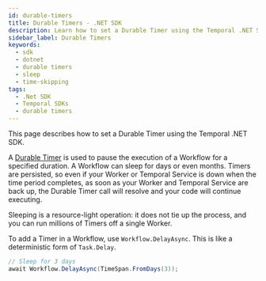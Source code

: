 ```yaml
---
id: durable-timers
title: Durable Timers - .NET SDK
description: Learn how to set a Durable Timer using the Temporal .NET SDK. Pause Workflow execution for days or months. Timers are persisted and highly resource-efficient using Workflow.DelayAsync.
sidebar_label: Durable Timers
keywords:
  - sdk
  - dotnet
  - durable timers
  - sleep
  - time-skipping
tags:
  - .Net SDK
  - Temporal SDKs
  - durable timers
---
```


This page describes how to set a Durable Timer using the Temporal .NET SDK.

A [Durable Timer](/workflows#timer) is used to pause the execution of a Workflow for a specified duration.
A Workflow can sleep for days or even months.
Timers are persisted, so even if your Worker or Temporal Service is down when the time period completes, as soon as your Worker and Temporal Service are back up, the Durable Timer call will resolve and your code will continue executing.

Sleeping is a resource-light operation: it does not tie up the process, and you can run millions of Timers off a single Worker.

To add a Timer in a Workflow, use `Workflow.DelayAsync`. This is like a deterministic form of `Task.Delay`.

```csharp
// Sleep for 3 days
await Workflow.DelayAsync(TimeSpan.FromDays(3));
```

<!--  ## Skip time in tests {#testing-skip-time}

**How to skip time while testing Workflows using the .NET SDK**

TODO(cretz): This should not be under a durable timers section -->
